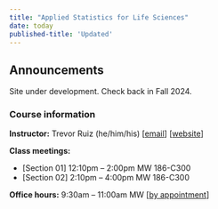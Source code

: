 ```yaml
---
title: "Applied Statistics for Life Sciences"
date: today
published-title: 'Updated'
---
```


::: callout-note
## Announcements

Site under development. Check back in Fall 2024.
:::

### Course information

**Instructor:** Trevor Ruiz (he/him/his) \[[email](mailto:truiz01@calpoly.edu)\] \[[website](https://tdruiz.com)\]

**Class meetings:**

-   \[Section 01\] 12:10pm -- 2:00pm MW 186-C300
-   \[Section 02\] 2:10pm -- 4:00pm MW 186-C300

**Office hours:** 9:30am -- 11:00am MW \[[by appointment](https://calendly.com/tdruiz/office-hour)\]
